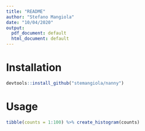 ```yaml
---
title: "README"
author: "Stefano Mangiola"
date: "10/04/2020"
output:
  pdf_document: default
  html_document: default
---
```


# Installation

```r
devtools::install_github("stemangiola/nanny")
```

# Usage

```r
tibble(counts = 1:100) %>% create_histogram(counts)
```
